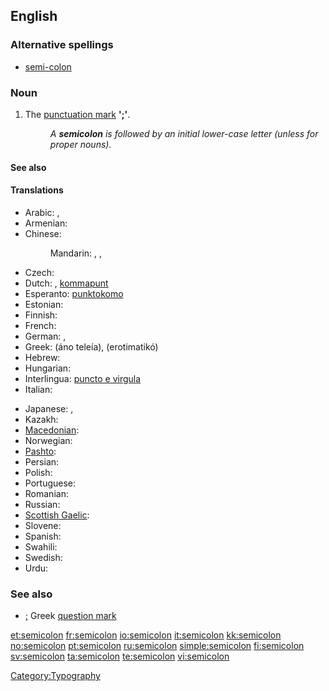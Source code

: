 ==English==

===Alternative spellings===
* [[semi-colon]]

===Noun===
{{en-noun}}

# The [[punctuation mark]] ''' '[[;]]' '''.
#: ''A '''semicolon''' is followed by an initial lower-case letter (unless for proper nouns).''

====See also====
{{punctuation}}

====Translations====
{{trans-top|punctuation mark ';'}}
* Arabic: {{t-|ar|؛|sc=Arab}},  {{t|ar|فاصلة منقوطة|f|tr=faaSila manquuTa|sc=Arab}}
* Armenian: {{t-|hy|կետ-ստորակետ|tr=ket-storaket|xs=Armenian}}
* Chinese:
*: Mandarin: {{t|cmn|分號|sc=Hani}},  {{t|cmn|分号|tr=fēnhào|sc=Hani}},  {{t-|cmn|；|sc=Hani}}
* Czech: {{t-|cs|středník|m}}
* Dutch: {{t|nl|puntkomma|m|f|n}}, [[kommapunt]]
* Esperanto: [[punktokomo]]
* Estonian: {{t|et|semikoolon}}
* Finnish: {{t+|fi|puolipiste}}
* French: {{t+|fr|point-virgule|m}}
* German: {{t+|de|Strichpunkt|m}}, {{t+|de|Semikolon|n}}
* Greek: {{t-|el|άνω τελεία|f|sc=Grek}} (áno teleía),  {{qualifier|in relevance to the Greek language}} {{t+|el|ερωτηματικό|n|sc=Grek}} (erotimatikó)
* Hebrew: {{t+|he|נקודה ופסיק|sc=Hebr}}
* Hungarian: {{t-|hu|pontosvessző}}
* Interlingua: [[puncto e virgula]]
* Italian: {{t|it|punto e virgola|m}}
{{trans-mid}}
* Japanese: {{t|ja|セミコロン|tr=semikoron|sc=Jpan}},  {{t-|ja|；|sc=Jpan}}
* Kazakh: {{t|kk|нүктелі үтір|sc=Cyrl|xs=Kazakh}}
* [[Macedonian]]: {{t|mk|точка-запирка|f|tr=tóčka-zápirka|xs=Macedonian}}
* Norwegian: {{t-|no|semikolon|c}}
* [[Pashto]]: {{t-|ps|؛|sc=ps-Arab|xs=Pashto}}
* Persian: {{t-|fa|؛|xs=Persian}}
* Polish: {{t+|pl|średnik|m}}
* Portuguese: {{t|pt|ponto-e-vírgula|m}}
* Romanian: {{t-|ro|punct şi virgulă}}
* Russian: {{t+|ru|точка с запятой|f|tr=tóčka s zapjatój|sc=Cyrl}}
* [[Scottish Gaelic]]: {{t-|gd|leth-chòilean|m|xs=Scottish Gaelic}}
* Slovene: {{t+|sl|podpičje|n}}
* Spanish: {{t-|es|punto y coma|m}}
* Swahili: {{t|sw|alama ya nuktamkato|xs=Swahili}}
* Swedish: {{t+|sv|semikolon|c}}
* Urdu: {{t-|ur|؛|xs=Urdu}}
{{trans-bottom}}

===See also===
* [[;]] Greek [[question mark]]

[[Category:Typography]]

[[et:semicolon]]
[[fr:semicolon]]
[[io:semicolon]]
[[it:semicolon]]
[[kk:semicolon]]
[[no:semicolon]]
[[pt:semicolon]]
[[ru:semicolon]]
[[simple:semicolon]]
[[fi:semicolon]]
[[sv:semicolon]]
[[ta:semicolon]]
[[te:semicolon]]
[[vi:semicolon]]